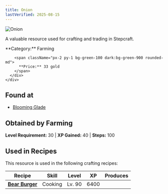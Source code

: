 ```yaml
---
title: Onion
lastVerified: 2025-08-15
---
```


<div className="flex items-start gap-6 mb-8">
  <div className="flex-shrink-0">
    <img src="/assets/resources/farming/onion.png" alt="Onion" className="w-24 h-24 border rounded-lg" />
  </div>
  <div className="flex-1">
    <div className="space-y-2">
      <p className="text-lg text-muted-foreground">A valuable resource used for crafting and trading in Stepcraft.</p>
      <div className="flex flex-wrap gap-4 text-sm">
        <span className="px-2 py-1 bg-blue-100 dark:bg-blue-900 rounded-md">
          **Category:** Farming
        </span>
        
        <span className="px-2 py-1 bg-green-100 dark:bg-green-900 rounded-md">
          **Price:** 33 gold
        </span>
      </div>
    </div>
  </div>
</div>

## Found at

- [Blooming Glade](/docs/map/individual/blooming_glade)

## Obtained by Farming

**Level Requirement:** 30 | **XP Gained:** 40 | **Steps:** 100



## Used in Recipes

This resource is used in the following crafting recipes:

| Recipe | Skill | Level | XP | Produces |
|--------|-------|-------|----|---------:|
| **[Bear Burger](#)** | Cooking | Lv. 90 | 6400 |  |
